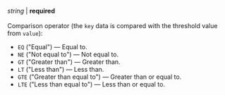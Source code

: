 _string_ \| **required**<br/><br/>Comparison operator (the `key` data is compared with the threshold value from `value`):

- `EQ` ("Equal") — Equal to.
- `NE` ("Not equal to") — Not equal to.
- `GT` ("Greater than") — Greater than.
- `LT` ("Less than") — Less than.
- `GTE` ("Greater than equal to") — Greater than or equal to.
- `LTE` ("Less than equal to") — Less than or equal to.